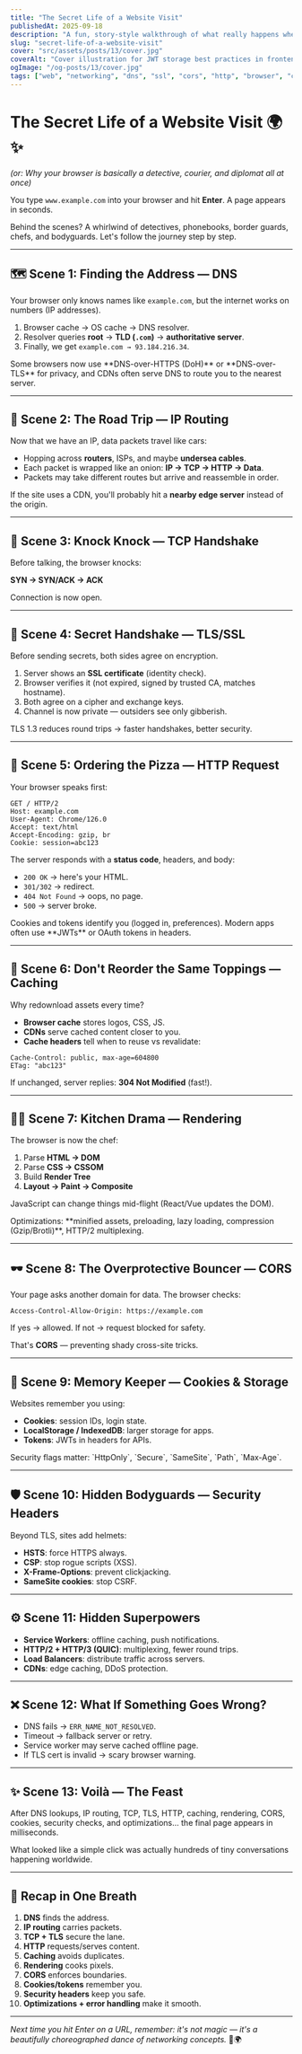 ```yaml
---
title: "The Secret Life of a Website Visit"
publishedAt: 2025-09-18
description: "A fun, story-style walkthrough of what really happens when you type a URL: DNS, TCP, TLS/SSL, HTTP, caching, rendering, CORS, cookies, CDNs, and more."
slug: "secret-life-of-a-website-visit"
cover: "src/assets/posts/13/cover.jpg"
coverAlt: "Cover illustration for JWT storage best practices in frontend apps"
ogImage: "/og-posts/13/cover.jpg"
tags: ["web", "networking", "dns", "ssl", "cors", "http", "browser", "cdn", "security"]
---
```




# The Secret Life of a Website Visit 🌍✨
*(or: Why your browser is basically a detective, courier, and diplomat all at once)*

You type `www.example.com` into your browser and hit **Enter**.
A page appears in seconds.

Behind the scenes? A whirlwind of detectives, phonebooks, border guards, chefs, and bodyguards.
Let's follow the journey step by step.

---

## 🗺️ Scene 1: Finding the Address — DNS
Your browser only knows names like `example.com`, but the internet works on numbers (IP addresses).

1. Browser cache → OS cache → DNS resolver.
2. Resolver queries **root** → **TLD (`.com`)** → **authoritative server**.
3. Finally, we get `example.com → 93.184.216.34`.

<Callout type="info" emoji="⚡">
Some browsers now use **DNS-over-HTTPS (DoH)** or **DNS-over-TLS** for privacy, and CDNs often serve DNS to route you to the nearest server.
</Callout>

---

## 🚦 Scene 2: The Road Trip — IP Routing
Now that we have an IP, data packets travel like cars:

- Hopping across **routers**, ISPs, and maybe **undersea cables**.
- Each packet is wrapped like an onion: **IP → TCP → HTTP → Data**.
- Packets may take different routes but arrive and reassemble in order.

If the site uses a CDN, you'll probably hit a **nearby edge server** instead of the origin.

---

## 🚪 Scene 3: Knock Knock — TCP Handshake
Before talking, the browser knocks:

**SYN → SYN/ACK → ACK**

Connection is now open.

---

## 🤝 Scene 4: Secret Handshake — TLS/SSL
Before sending secrets, both sides agree on encryption.

1. Server shows an **SSL certificate** (identity check).
2. Browser verifies it (not expired, signed by trusted CA, matches hostname).
3. Both agree on a cipher and exchange keys.
4. Channel is now private — outsiders see only gibberish.

<Callout type="tip" emoji="⏱️">
TLS 1.3 reduces round trips → faster handshakes, better security.
</Callout>

---

## 📜 Scene 5: Ordering the Pizza — HTTP Request
Your browser speaks first:

```http
GET / HTTP/2
Host: example.com
User-Agent: Chrome/126.0
Accept: text/html
Accept-Encoding: gzip, br
Cookie: session=abc123
````

The server responds with a **status code**, headers, and body:

* `200 OK` → here's your HTML.
* `301/302` → redirect.
* `404 Not Found` → oops, no page.
* `500` → server broke.

<Callout type="note" emoji="🍪">
Cookies and tokens identify you (logged in, preferences).  
Modern apps often use **JWTs** or OAuth tokens in headers.
</Callout>

---

## 🥡 Scene 6: Don't Reorder the Same Toppings — Caching

Why redownload assets every time?

* **Browser cache** stores logos, CSS, JS.
* **CDNs** serve cached content closer to you.
* **Cache headers** tell when to reuse vs revalidate:

```http
Cache-Control: public, max-age=604800
ETag: "abc123"
```

If unchanged, server replies: **304 Not Modified** (fast!).

---

## 👩‍🍳 Scene 7: Kitchen Drama — Rendering

The browser is now the chef:

1. Parse **HTML → DOM**
2. Parse **CSS → CSSOM**
3. Build **Render Tree**
4. **Layout → Paint → Composite**

JavaScript can change things mid-flight (React/Vue updates the DOM).

<Callout type="tip" emoji="🧪">
Optimizations: **minified assets, preloading, lazy loading, compression (Gzip/Brotli)**, HTTP/2 multiplexing.
</Callout>

---

## 🕶️ Scene 8: The Overprotective Bouncer — CORS

Your page asks another domain for data.
The browser checks:

```http
Access-Control-Allow-Origin: https://example.com
```

If yes → allowed.
If not → request blocked for safety.

That's **CORS** — preventing shady cross-site tricks.

---

## 🪪 Scene 9: Memory Keeper — Cookies & Storage

Websites remember you using:

* **Cookies**: session IDs, login state.
* **LocalStorage / IndexedDB**: larger storage for apps.
* **Tokens**: JWTs in headers for APIs.

<Callout type="info" emoji="🔒">
Security flags matter:  
`HttpOnly`, `Secure`, `SameSite`, `Path`, `Max-Age`.
</Callout>

---

## 🛡️ Scene 10: Hidden Bodyguards — Security Headers

Beyond TLS, sites add helmets:

* **HSTS**: force HTTPS always.
* **CSP**: stop rogue scripts (XSS).
* **X-Frame-Options**: prevent clickjacking.
* **SameSite cookies**: stop CSRF.

---

## ⚙️ Scene 11: Hidden Superpowers

* **Service Workers**: offline caching, push notifications.
* **HTTP/2 + HTTP/3 (QUIC)**: multiplexing, fewer round trips.
* **Load Balancers**: distribute traffic across servers.
* **CDNs**: edge caching, DDoS protection.

---

## ❌ Scene 12: What If Something Goes Wrong?

* DNS fails → `ERR_NAME_NOT_RESOLVED`.
* Timeout → fallback server or retry.
* Service worker may serve cached offline page.
* If TLS cert is invalid → scary browser warning.

---

## ✨ Scene 13: Voilà — The Feast

After DNS lookups, IP routing, TCP, TLS, HTTP, caching, rendering, CORS, cookies, security checks, and optimizations… the final page appears in milliseconds.

What looked like a simple click was actually hundreds of tiny conversations happening worldwide.

---

## 🔁 Recap in One Breath

1. **DNS** finds the address.
2. **IP routing** carries packets.
3. **TCP + TLS** secure the lane.
4. **HTTP** requests/serves content.
5. **Caching** avoids duplicates.
6. **Rendering** cooks pixels.
7. **CORS** enforces boundaries.
8. **Cookies/tokens** remember you.
9. **Security headers** keep you safe.
10. **Optimizations + error handling** make it smooth.

---

*Next time you hit Enter on a URL, remember: it's not magic — it's a beautifully choreographed dance of networking concepts.* 💃🌍
